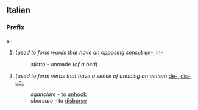 ==Italian==
===Prefix===
'''s-'''

#(''used to form words that have an opposing sense'') [[un-]], [[in-]]
#:''sfatto'' - unmade (''of a bed'')
#(''used to form verbs that have a sense of undoing an action'') [[de-]], [[dis-]], [[un-]]
#:''sganciare'' - to [[unhook]]
#:''sborsare'' - to [[disburse]]
